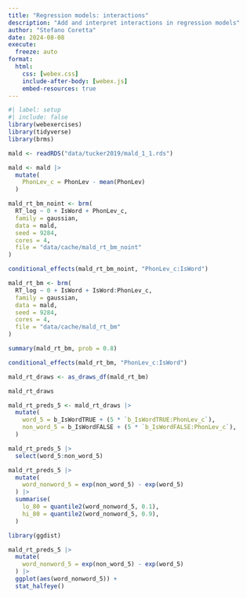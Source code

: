 ```yaml
---
title: "Regression models: interactions"
description: "Add and interpret interactions in regression models"
author: "Stefano Coretta"
date: 2024-08-08
execute: 
  freeze: auto
format: 
  html:
    css: [webex.css]
    include-after-body: [webex.js]
    embed-resources: true 
---
```


```r
#| label: setup
#| include: false
library(webexercises)
library(tidyverse)
library(brms)
```

```r
mald <- readRDS("data/tucker2019/mald_1_1.rds")

mald <- mald |> 
  mutate(
    PhonLev_c = PhonLev - mean(PhonLev)
  )
```

```r
mald_rt_bm_noint <- brm(
  RT_log ~ 0 + IsWord + PhonLev_c,
  family = gaussian,
  data = mald,
  seed = 9284,
  cores = 4,
  file = "data/cache/mald_rt_bm_noint"
)
```

```r
conditional_effects(mald_rt_bm_noint, "PhonLev_c:IsWord")
```


```r
mald_rt_bm <- brm(
  RT_log ~ 0 + IsWord + IsWord:PhonLev_c,
  family = gaussian,
  data = mald,
  seed = 9284,
  cores = 4,
  file = "data/cache/mald_rt_bm"
)
```

```r
summary(mald_rt_bm, prob = 0.8)
```

```r
conditional_effects(mald_rt_bm, "PhonLev_c:IsWord")
```

```r
mald_rt_draws <- as_draws_df(mald_rt_bm)

mald_rt_draws
```

```r
mald_rt_preds_5 <- mald_rt_draws |> 
  mutate(
    word_5 = b_IsWordTRUE + (5 * `b_IsWordTRUE:PhonLev_c`),
    non_word_5 = b_IsWordFALSE + (5 * `b_IsWordFALSE:PhonLev_c`),
  )

mald_rt_preds_5 |> 
  select(word_5:non_word_5)
```

```r
mald_rt_preds_5 |> 
  mutate(
    word_nonword_5 = exp(non_word_5) - exp(word_5)
  ) |> 
  summarise(
    lo_80 = quantile2(word_nonword_5, 0.1),
    hi_80 = quantile2(word_nonword_5, 0.9),
  )
```

```r
library(ggdist)

mald_rt_preds_5 |> 
  mutate(
    word_nonword_5 = exp(non_word_5) - exp(word_5)
  ) |> 
  ggplot(aes(word_nonword_5)) +
  stat_halfeye()
```
